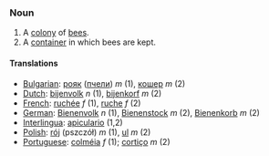 ===Noun===

# A [[colony]] of [[bee]]s.
# A [[container]] in which bees are kept.

====Translations====
*[[Bulgarian]]: [[рояк]] ([[пчела|пчели]]) ''m'' (1), [[кошер]] ''m'' (2)
*[[Dutch]]: [[bijenvolk]] ''n'' (1), [[bijenkorf]] ''m'' (2)
*[[French]]: [[ruchée]] ''f'' (1), [[ruche]] ''f'' (2)
*[[German]]: [[Bienenvolk]] ''n'' (1), [[Bienenstock]] ''m'' (2), [[Bienenkorb]] ''m'' (2)
*[[Interlingua]]: [[apiculario]] (1,2)
*[[Polish]]: [[rój]] (pszczół) ''m'' (1), [[ul]] ''m'' (2)
*[[Portuguese]]: [[colméia]] ''f'' (1); [[cortiço]] ''m'' (2)